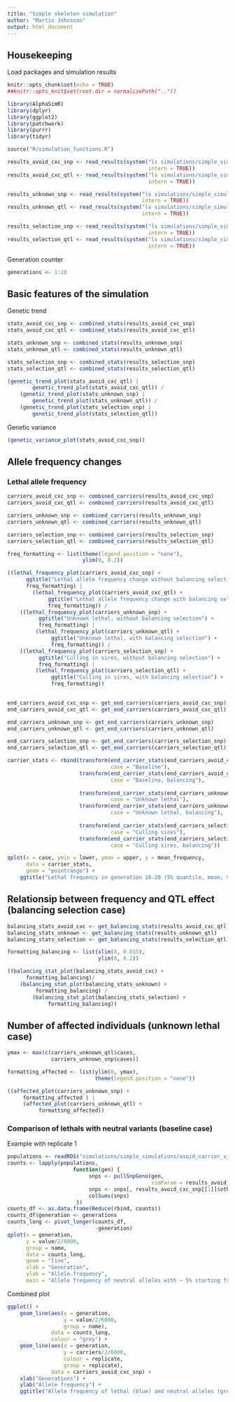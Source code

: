```yaml
---
title: "Simple skeleton simulation"
author: "Martin Johnsson"
output: html_document
---
```



## Housekeeping

Load packages and simulation results

```r
knitr::opts_chunk$set(echo = TRUE)
##knitr::opts_knit$set(root.dir = normalizePath(".."))
```

```r
library(AlphaSimR)
library(dplyr)
library(ggplot2)
library(patchwork)
library(purrr)
library(tidyr)

source("R/simulation_functions.R")
```

```r
results_avoid_cxc_snp <- read_results(system("ls simulations/simple_simulations/avoid_carrier_x_carrier_snp/results_*.Rds",
                                             intern = TRUE))
results_avoid_cxc_qtl <- read_results(system("ls simulations/simple_simulations/avoid_carrier_x_carrier_qtl/results_*.Rds",
                                             intern = TRUE))

results_unknown_snp <- read_results(system("ls simulations/simple_simulations/unknown_lethal_snp/results_*.Rds",
                                           intern = TRUE))
results_unknown_qtl <- read_results(system("ls simulations/simple_simulations/unknown_lethal_qtl/results_*.Rds",
                                           intern = TRUE))

results_selection_snp <- read_results(system("ls simulations/simple_simulations/selection_against_snp/results_*.Rds",
                                             intern = TRUE))
results_selection_qtl <- read_results(system("ls simulations/simple_simulations/selection_against_qtl/results_*.Rds",
                                             intern = TRUE))
```

Generation counter

```r
generations <- 1:20
```



## Basic features of the simulation

Genetic trend

```r
stats_avoid_cxc_snp <- combined_stats(results_avoid_cxc_snp)
stats_avoid_cxc_qtl <- combined_stats(results_avoid_cxc_qtl)

stats_unknown_snp <- combined_stats(results_unknown_snp)
stats_unknown_qtl <- combined_stats(results_unknown_qtl)

stats_selection_snp <- combined_stats(results_selection_snp)
stats_selection_qtl <- combined_stats(results_selection_qtl)

(genetic_trend_plot(stats_avoid_cxc_qtl) |
        genetic_trend_plot(stats_avoid_cxc_qtl)) /
    (genetic_trend_plot(stats_unknown_snp) |
        genetic_trend_plot(stats_unknown_qtl)) /
    (genetic_trend_plot(stats_selection_snp) |
        genetic_trend_plot(stats_selection_qtl))
```

Genetic variance

```r
(genetic_variance_plot(stats_avoid_cxc_snp))
```

## Allele frequency changes

### Lethal allele frequency

```r
carriers_avoid_cxc_snp <- combined_carriers(results_avoid_cxc_snp)
carriers_avoid_cxc_qtl <- combined_carriers(results_avoid_cxc_qtl)

carriers_unknown_snp <- combined_carriers(results_unknown_snp)
carriers_unknown_qtl <- combined_carriers(results_unknown_qtl)

carriers_selection_snp <- combined_carriers(results_selection_snp)
carriers_selection_qtl <- combined_carriers(results_selection_qtl)

freq_formatting <- list(theme(legend.position = "none"),
                        ylim(0, 0.2))

((lethal_frequency_plot(carriers_avoid_cxc_snp) +
      ggtitle("Lethal allele frequency change without balancing selection") +
      freq_formatting) |
        (lethal_frequency_plot(carriers_avoid_cxc_qtl) +
             ggtitle("Lethal allele frequency change with balancing selection") +
             freq_formatting)) /
    ((lethal_frequency_plot(carriers_unknown_snp) +
          ggtitle("Unknown lethal, without balancing selection") +
          freq_formatting) |
         (lethal_frequency_plot(carriers_unknown_qtl) +
              ggtitle("Unknown lethal, with balancing selection") +
              freq_formatting)) /
    ((lethal_frequency_plot(carriers_selection_snp) +
          ggtitle("Culling in sires, without balancing selection") +
          freq_formatting) |
         (lethal_frequency_plot(carriers_selection_qtl) +
              ggtitle("Culling in sires, with balancing selection") +
              freq_formatting))
    
```


```r
end_carriers_avoid_cxc_snp <- get_end_carriers(carriers_avoid_cxc_snp)
end_carriers_avoid_cxc_qtl <- get_end_carriers(carriers_avoid_cxc_qtl)

end_carriers_unknown_snp <- get_end_carriers(carriers_unknown_snp)
end_carriers_unknown_qtl <- get_end_carriers(carriers_unknown_qtl)

end_carriers_selection_snp <- get_end_carriers(carriers_selection_snp)
end_carriers_selection_qtl <- get_end_carriers(carriers_selection_qtl)

carrier_stats <- rbind(transform(end_carrier_stats(end_carriers_avoid_cxc_snp),
                                 case = "Baseline"),
                       transform(end_carrier_stats(end_carriers_avoid_cxc_qtl),
                                 case = "Baseline, balancing"),
                       
                       transform(end_carrier_stats(end_carriers_unknown_snp),
                                 case = "Unknown lethal"),
                       transform(end_carrier_stats(end_carriers_unknown_qtl),
                                 case = "Unknown lethal, balancing"),
                       
                       transform(end_carrier_stats(end_carriers_selection_snp),
                                 case = "Culling sires"),
                       transform(end_carrier_stats(end_carriers_selection_qtl),
                                 case = "Culling sires, balancing"))

qplot(x = case, ymin = lower, ymax = upper, y = mean_frequency,
      data = carrier_stats,
      geom = "pointrange") +
    ggtitle("Lethal frequency in generation 16-20 (5% quantile, mean, 95% quantile)")
```


## Relationsip between frequency and QTL effect (balancing selection case)


```r
balancing_stats_avoid_cxc <- get_balancing_stats(results_avoid_cxc_qtl)
balancing_stats_unknown <- get_balancing_stats(results_unknown_qtl)
balancing_stats_selection <- get_balancing_stats(results_selection_qtl)

formatting_balancing <- list(xlim(0, 0.015),
                             ylim(0, 0.2))

((balancing_stat_plot(balancing_stats_avoid_cxc) +
      formatting_balancing)/
    (balancing_stat_plot(balancing_stats_unknown) +
         formatting_balancing) /
        (balancing_stat_plot(balancing_stats_selection) +
             formatting_balancing))
```



## Number of affected individuals (unknown lethal case)


```r
ymax <- max(c(carriers_unknown_qtl$cases,
              carriers_unknown_snp$cases))

formatting_affected <- list(ylim(0, ymax),
                            theme(legend.position = "none"))

((affected_plot(carriers_unknown_snp) + 
     formatting_affected ) |
     (affected_plot(carriers_unknown_qtl) +
          formatting_affected))

```






### Comparison of lethals with neutral variants (baseline case)

Example with replicate 1

```r
populations <- readRDS("simulations/simple_simulations/avoid_carrier_x_carrier_snp/populations_1.Rds")
counts <- lapply(populations,
                     function(gen) {
                          snps <- pullSnpGeno(gen,
                                              simParam = results_avoid_cxc_snp[[1]]$simparam)
                          snps <- snps[, results_avoid_cxc_snp[[1]]$other_snp_ix]
                          colSums(snps)
                      })
counts_df <- as.data.frame(Reduce(rbind, counts))
counts_df$generation <- generations
counts_long <- pivot_longer(counts_df,
                            -generation)
qplot(x = generation,
      y = value/2/6000,
      group = name,
      data = counts_long,
      geom = "line",
      xlab = "Generation",
      ylab = "Allele frequency",
      main = "Allele frequency of neutral alleles with ~ 5% starting frequency")
```



Combined plot

```r

ggplot() +
    geom_line(aes(x = generation,
                  y = value/2/6000,
                  group = name),
              data = counts_long,
              colour = "grey") +
    geom_line(aes(x = generation,
                  y = carriers/2/6000,
                  colour = replicate,
                  group = replicate),
              data = carriers_avoid_cxc_snp) +
    xlab("Generations") +
    ylab("Allele frequency") +
    ggtitle("Allele frequency of lethal (blue) and neutral alleles (grey)")
```

